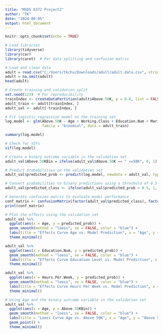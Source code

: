 ---
title: "MSDS 6372 Project2"
author: "TK"
date: "2024-08-05"
output: html_document
---

```{r setup, include=FALSE}
knitr::opts_chunk$set(echo = TRUE)
```

```{r}
# Load libraries
library(tidyverse)
library(car)
library(caret)  # For data splitting and confusion matrix

# Load and clean data
adult = read.csv("C:/Users/tkchu/Downloads/adult/adult.data.csv", stringsAsFactors = TRUE)
adult = na.omit(adult)
head(adult)

# Create training and validation split
set.seed(123)  # For reproducibility
trainIndex <- createDataPartition(adult$Above.50K, p = 0.8, list = FALSE)
adult_train <- adult[trainIndex, ]
adult_val <- adult[-trainIndex, ]

# Fit logistic regression model on the training set
log.model <- glm(Above.50K ~ Age + Working.Class + Education.Num + Marital.Status + Race + Sex + Capital.Gain + Capital.Loss + Hours.Per.Week, 
                 family = "binomial", data = adult_train)

summary(log.model)

# Check for VIFs
vif(log.model)

# Create a binary outcome variable in the validation set
adult_val$Above.50KBin = ifelse(adult_val$Above.50K == " <=50K", 0, 1)

# Predict probabilities on the validation set
adult_val$predicted_prob <- predict(log.model, newdata = adult_val, type = "response")

# Convert probabilities to binary predictions using a threshold of 0.5
adult_val$predicted_class <- ifelse(adult_val$predicted_prob > 0.5, 1, 0)

# Generate confusion matrix to evaluate model performance
conf_matrix <- confusionMatrix(factor(adult_val$predicted_class), factor(adult_val$Above.50KBin))
print(conf_matrix)

# Plot the effects using the validation set
adult_val %>%
  ggplot(aes(x = Age, y = predicted_prob)) +
  geom_smooth(method = "loess", se = FALSE, color = "blue") + 
  labs(title = "Effects Curve Age vs. Model Prediction", x = "Age", y = "Model Predicted Probabilities") +
  theme_minimal()

adult_val %>%
  ggplot(aes(x = Education.Num, y = predicted_prob)) +
  geom_smooth(method = "loess", se = FALSE, color = "blue") + 
  labs(title = "Effects Curve Education Level vs. Model Prediction", x = "Education Level", y = "Model Predicted Probabilities") +
  theme_minimal()

adult_val %>%
  ggplot(aes(x = Hours.Per.Week, y = predicted_prob)) +
  geom_smooth(method = "loess", se = FALSE, color = "blue") + 
  labs(title = "Effects Curve Hours Per Week vs. Model Prediction", x = "Hours Per Week", y = "Model Predicted Probabilities") +
  theme_minimal()

# Using Age and the binary outcome variable in the validation set
adult_val %>%
  ggplot(aes(x = Age, y = Above.50KBin)) +
  geom_smooth(method = "loess", se = FALSE, color = "blue") + 
  labs(title = "Loess Curve Age vs. Above 50K", x = "Age", y = "Above 50K") +
  geom_point() +
  theme_minimal()

```